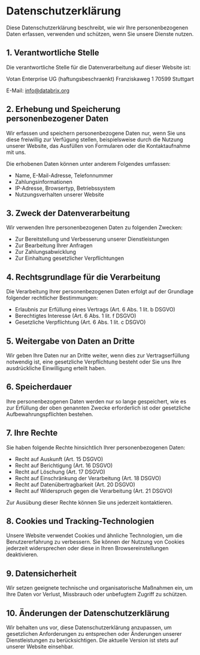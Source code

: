 # Datenschutzerklärung

Diese Datenschutzerklärung beschreibt, wie wir Ihre personenbezogenen Daten erfassen, verwenden und schützen, wenn Sie unsere Dienste nutzen.

## 1. Verantwortliche Stelle

Die verantwortliche Stelle für die Datenverarbeitung auf dieser Website ist:

Votan Enterprise UG (haftungsbeschraenkt)
Franziskaweg 1
70599 Stuttgart

E-Mail: info@databrix.org

## 2. Erhebung und Speicherung personenbezogener Daten

Wir erfassen und speichern personenbezogene Daten nur, wenn Sie uns diese freiwillig zur Verfügung stellen, beispielsweise durch die Nutzung unserer Website, das Ausfüllen von Formularen oder die Kontaktaufnahme mit uns.

Die erhobenen Daten können unter anderem Folgendes umfassen:

- Name, E-Mail-Adresse, Telefonnummer
- Zahlungsinformationen
- IP-Adresse, Browsertyp, Betriebssystem
- Nutzungsverhalten unserer Website

## 3. Zweck der Datenverarbeitung

Wir verwenden Ihre personenbezogenen Daten zu folgenden Zwecken:

- Zur Bereitstellung und Verbesserung unserer Dienstleistungen
- Zur Bearbeitung Ihrer Anfragen
- Zur Zahlungsabwicklung
- Zur Einhaltung gesetzlicher Verpflichtungen

## 4. Rechtsgrundlage für die Verarbeitung

Die Verarbeitung Ihrer personenbezogenen Daten erfolgt auf der Grundlage folgender rechtlicher Bestimmungen:

- Erlaubnis zur Erfüllung eines Vertrags (Art. 6 Abs. 1 lit. b DSGVO)
- Berechtigtes Interesse (Art. 6 Abs. 1 lit. f DSGVO)
- Gesetzliche Verpflichtung (Art. 6 Abs. 1 lit. c DSGVO)

## 5. Weitergabe von Daten an Dritte

Wir geben Ihre Daten nur an Dritte weiter, wenn dies zur Vertragserfüllung notwendig ist, eine gesetzliche Verpflichtung besteht oder Sie uns Ihre ausdrückliche Einwilligung erteilt haben.

## 6. Speicherdauer

Ihre personenbezogenen Daten werden nur so lange gespeichert, wie es zur Erfüllung der oben genannten Zwecke erforderlich ist oder gesetzliche Aufbewahrungspflichten bestehen.

## 7. Ihre Rechte

Sie haben folgende Rechte hinsichtlich Ihrer personenbezogenen Daten:

- Recht auf Auskunft (Art. 15 DSGVO)
- Recht auf Berichtigung (Art. 16 DSGVO)
- Recht auf Löschung (Art. 17 DSGVO)
- Recht auf Einschränkung der Verarbeitung (Art. 18 DSGVO)
- Recht auf Datenübertragbarkeit (Art. 20 DSGVO)
- Recht auf Widerspruch gegen die Verarbeitung (Art. 21 DSGVO)

Zur Ausübung dieser Rechte können Sie uns jederzeit kontaktieren.

## 8. Cookies und Tracking-Technologien

Unsere Website verwendet Cookies und ähnliche Technologien, um die Benutzererfahrung zu verbessern. Sie können der Nutzung von Cookies jederzeit widersprechen oder diese in Ihren Browsereinstellungen deaktivieren.

## 9. Datensicherheit

Wir setzen geeignete technische und organisatorische Maßnahmen ein, um Ihre Daten vor Verlust, Missbrauch oder unbefugtem Zugriff zu schützen.

## 10. Änderungen der Datenschutzerklärung

Wir behalten uns vor, diese Datenschutzerklärung anzupassen, um gesetzlichen Anforderungen zu entsprechen oder Änderungen unserer Dienstleistungen zu berücksichtigen. Die aktuelle Version ist stets auf unserer Website einsehbar.
